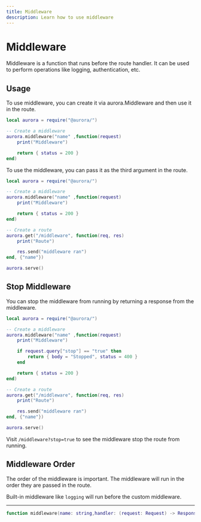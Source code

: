 ```yaml
---
title: Middleware
description: Learn how to use middleware
---
```


# Middleware

Middleware is a function that runs before the route handler. It can be used to perform operations like logging, authentication, etc.

## Usage

To use middleware, you can create it via aurora.Middleware and then use it in the route.

```lua
local aurora = require("@aurora/")

-- Create a middleware
aurora.middleware("name" ,function(request)
    print("Middleware")

    return { status = 200 }
end)
```

To use the middleware, you can pass it as the third argument in the route.

```lua
local aurora = require("@aurora/")

-- Create a middleware
aurora.middleware("name" ,function(request)
    print("Middleware")

    return { status = 200 }
end)

-- Create a route
aurora.get("/middleware", function(req, res)
    print("Route")

    res.send("middleware ran")
end, {"name"})

aurora.serve()
```

## Stop Middleware

You can stop the middleware from running by returning a response from the middleware.

```lua
local aurora = require("@aurora/")

-- Create a middleware
aurora.middleware("name" ,function(request)
    print("Middleware")

    if request.query["stop"] == "true" then
        return { body = "Stopped", status = 400 }
    end

    return { status = 200 }
end)

-- Create a route
aurora.get("/middleware", function(req, res)
    print("Route")

    res.send("middleware ran")
end, {"name"})

aurora.serve()
```

Visit `/middleware?stop=true` to see the middleware stop the route from running.

## Middleware Order

The order of the middleware is important. The middleware will run in the order they are passed in the route.

Built-in middleware like `logging` will run before the custom middleware.

---

```lua
function middleware(name: string,handler: (request: Request) -> Response): Response
```
